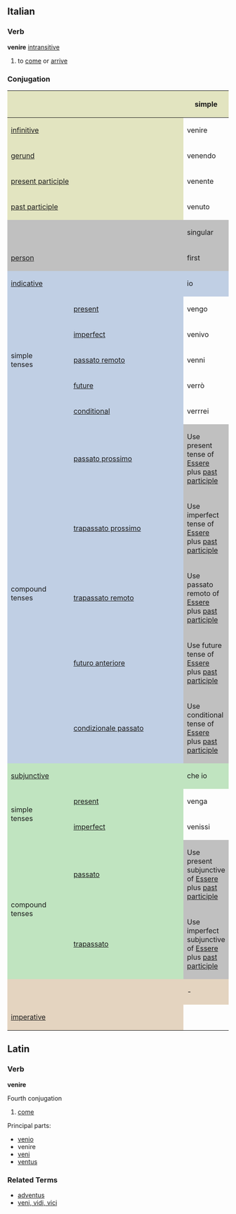 ==Italian==
===Verb===
'''venire''' [[intransitive]]
# to [[come]] or [[arrive]]
===Conjugation===

<center>
{| style="background:#F0F0F0"
|-
! colspan="2" style="background:#e2e4c0" |
! colspan="3" style="background:#e2e4c0" | simple
! colspan="3" style="background:#e2e4c0" | compound

|-
! colspan="2" style="background:#e2e4c0" | [[infinitive]]
| colspan="3" | venire
| colspan="3" | essere venuto

|-
! colspan="2" style="background:#e2e4c0" | [[gerund]]
| colspan="3" | venendo
| colspan="3" | essendo venuto

|-
! colspan="2" style="background:#e2e4c0" | [[present participle]]
| colspan="3" | venente

|-
! colspan="2" style="background:#e2e4c0" | [[past participle]]
| colspan="3" | venuto

|-
! colspan="2" style="background:#C0C0C0" |
! colspan="3" style="background:#C0C0C0" | singular
! colspan="3" style="background:#C0C0C0" | plural

|-
! colspan="2" style="background:#C0C0C0" | [[person]]
! style="background:#C0C0C0;width:12.5%" | first
! style="background:#C0C0C0;width:12.5%" | second
! style="background:#C0C0C0;width:12.5%" | third
! style="background:#C0C0C0;width:12.5%" | first
! style="background:#C0C0C0;width:12.5%" | second
! style="background:#C0C0C0;width:12.5%" | third

|-
! style="background:#c0cfe4" colspan="2" | [[indicative]]
! style="background:#c0cfe4" | io
! style="background:#c0cfe4" | tu
! style="background:#c0cfe4" | lui/lei
! style="background:#c0cfe4" | noi
! style="background:#c0cfe4" | voi
! style="background:#c0cfe4" | loro

|-
! rowspan="5" style="background:#c0cfe4" | simple<br>tenses

! style="height:3em;background:#c0cfe4" | [[present]]
| vengo
| vieni
| viene
| veniamo
| venite
| vengono

|-
! style="height:3em;background:#c0cfe4" | [[imperfect]]
| venivo
| venivi
| veniva
| venivamo
| venivate
| venivano

|-
! style="height:3em;background:#c0cfe4" | [[passato remoto]]
| venni
| venisti
| venne
| venimmo
| veniste
| vennero

|-
! style="height:3em;background:#c0cfe4" | [[future]]
| verrò
| verrai
| verrà
| verremo
| verrete
| verranno

|-
! style="height:3em;background:#c0cfe4" | [[conditional]]
| verrrei
| verresti
| verrebbe
| verremmo
| verreste
| verrebbero

|-
! rowspan="5" style="background:#c0cfe4" | compound<br>tenses

! style="height:3em;background:#c0cfe4" | [[passato prossimo]]
! colspan="6" style="background:#C0C0C0" | Use present tense of [[Essere]] plus [[past participle]]

|-
! style="height:3em;background:#c0cfe4" | [[trapassato prossimo]]
! colspan="6" style="background:#C0C0C0" | Use imperfect tense of [[Essere]] plus [[past participle]]

|-
! style="height:3em;background:#c0cfe4" | [[trapassato remoto]]
! colspan="6" style="background:#C0C0C0" | Use passato remoto of [[Essere]] plus [[past participle]]

|-
! style="height:3em;background:#c0cfe4" | [[futuro anteriore]]
! colspan="6" style="background:#C0C0C0" | Use future tense of [[Essere]] plus [[past participle]]

|-
! style="height:3em;background:#c0cfe4" | [[condizionale passato]]
! colspan="6" style="background:#C0C0C0" | Use conditional tense of [[Essere]] plus [[past participle]]
|-
! style="background:#c0e4c0" colspan="2" | [[subjunctive]]
! style="background:#c0e4c0" | che io
! style="background:#c0e4c0" | che tu
! style="background:#c0e4c0" | che lui/che lei
! style="background:#c0e4c0" | che noi
! style="background:#c0e4c0" | che voi
! style="background:#c0e4c0" | che loro

|-
! rowspan="2" style="background:#c0e4c0" | simple<br>tenses

! style="height:3em;background:#c0e4c0" | [[present]]
| venga
| venga
| venga
| veniamo
| veniate
| vengano

|-
! style="height:3em;background:#c0e4c0" rowspan="1" | [[imperfect]]
| venissi
| venissi
| venisse
| venissimo
| veniste
| venissero

|-
! rowspan="2" style="background:#c0e4c0" | compound<br>tenses

! style="height:3em;background:#c0e4c0" | [[passato]]
! colspan="6" style="background:#C0C0C0" | Use present subjunctive of [[Essere]] plus [[past participle]]

|-
! rowspan="1" style="height:3em;background:#c0e4c0" | [[trapassato]]
! colspan="6" style="background:#C0C0C0" | Use imperfect subjunctive of [[Essere]] plus [[past participle]]

|-
! style="background:#e4d4c0" colspan="2" | 
! style="background:#e4d4c0" | -
! style="background:#e4d4c0" | tu
! style="background:#e4d4c0" | lui/lei
! style="background:#e4d4c0" | noi
! style="background:#e4d4c0" | voi
! style="background:#e4d4c0" | loro

|-
! colspan="2" style="height:3em;background:#e4d4c0" | [[imperative]]
|
| vieni
| venga
| veniamo
| venite
| vengano

|}
</center>

==Latin==
===Verb===
'''venire'''

Fourth conjugation

# [[come]]

Principal parts:
*[[venio]]
*venire
*[[veni]]
*[[ventus]]

===Related Terms===
*[[adventus]]
*[[veni, vidi, vici]]